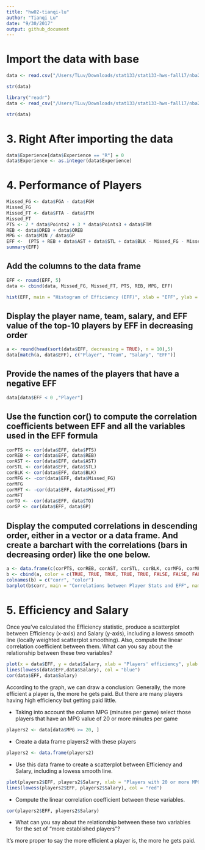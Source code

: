 ```yaml
---
title: "hw02-tianqi-lu"
author: "Tianqi Lu"
date: "9/30/2017"
output: github_document
---
```


# Import the data with base
```r
data <- read.csv("/Users/TLuv/Downloads/stat133/stat133-hws-fall17/nba2017-player-statistics.csv", header = TRUE, colClasses = c("character", "character", "factor", "character", "double", "integer", "integer", "integer", "integer", "integer", "integer", "integer", "integer", "integer", "integer", "integer", "integer", "integer", "integer", "integer", "integer", "integer", "integer", "integer"))
```
```r
str(data)
```
```r
library("readr")
data <- read_csv("/Users/TLuv/Downloads/stat133/stat133-hws-fall17/nba2017-player-statistics.csv", col_types = list(col_character(), col_character(), col_factor(NULL), col_character(), col_double(), col_integer(), col_integer(), col_integer(), col_integer(), col_integer(), col_integer(), col_integer(), col_integer(), col_integer(), col_integer(), col_integer(), col_integer(), col_integer(), col_integer(), col_integer(), col_integer(), col_integer(), col_integer(), col_integer()))
```
```r
str(data)
```

# 3. Right After importing the data
```r
data$Experience[data$Experience == "R"] = 0
data$Experience <- as.integer(data$Experience)
```

# 4. Performance of Players
```r
Missed_FG <- data$FGA - data$FGM
Missed_FG
Missed_FT <- data$FTA - data$FTM
Missed_FT
PTS <- 2 * data$Points2 + 3 * data$Points3 + data$FTM
REB <- data$DREB + data$OREB
MPG <- data$MIN / data$GP
EFF <-  (PTS + REB + data$AST + data$STL + data$BLK - Missed_FG - Missed_FT - data$TO) / data$GP
summary(EFF)
```

## Add the columns to the data frame
```r
EFF <- round(EFF, 5)
data <- cbind(data, Missed_FG, Missed_FT, PTS, REB, MPG, EFF)
```

```r
hist(EFF, main = "Histogram of Efficiency (EFF)", xlab = "EFF", ylab = "Frequency", col = "grey")
```

## Display the player name, team, salary, and EFF value of the top-10 players by EFF in decreasing order
```r
a <- round(head(sort(data$EFF, decreasing = TRUE), n = 10),5)
data[match(a, data$EFF), c("Player", "Team", "Salary", "EFF")]
```

## Provide the names of the players that have a negative EFF
```r
data[data$EFF < 0 ,"Player"]
```
## Use the function cor() to compute the correlation coefficients between EFF and all the variables used in the EFF formula
```r
corPTS <- cor(data$EFF, data$PTS)
corREB <- cor(data$EFF, data$REB)
corAST <- cor(data$EFF, data$AST)
corSTL <- cor(data$EFF, data$STL)
corBLK <- cor(data$EFF, data$BLK)
corMFG <- -cor(data$EFF, data$Missed_FG)
corMFG
corMFT <- -cor(data$EFF, data$Missed_FT)
corMFT
corTO <- -cor(data$EFF, data$TO)
corGP <- cor(data$EFF, data$GP)
```
## Display the computed correlations in descending order, either in a vector or a data frame. And create a barchart with the correlations (bars in decreasing order) like the one below.
```r
a <- data.frame(c(corPTS, corREB, corAST, corSTL, corBLK, corMFG, corMFT, corTO))
b <- cbind(a, color = c(TRUE, TRUE, TRUE, TRUE, TRUE, FALSE, FALSE, FALSE))
colnames(b) = c("corr", "color")
barplot(b$corr, main = "Correlations between Player Stats and EFF", names.arg = c("PTS", "REB", "STL", "AST", "BLK", "Missed_FT", "Missed_FG", "TO"), cex.names = 0.7, col = c("red", "grey")[(b$color > 0) + 1])
```
# 5. Efficiency and Salary
Once you’ve calculated the Efficiency statistic, produce a scatterplot between Efficiency
(x-axis) and Salary (y-axis), including a lowess smooth line (locally weighted scatterplot
smoothing). Also, compute the linear correlation coefficient between them. What can you
say about the relationship between these two variables?
```r
plot(x = data$EFF, y = data$Salary, xlab = "Players' efficiency", ylab = "Salary")
lines(lowess(data$EFF,data$Salary), col = "blue")
cor(data$EFF, data$Salary)
```
According to the graph, we can draw a conclusion: Generally, the more efficient a player is, the more he gets paid. But there are many players having high efficiency but getting paid little.

- Taking into account the column MPG (minutes per game) select those players that have
an MPG value of 20 or more minutes per game
```r
players2 <- data[data$MPG >= 20, ]
```
- Create a data frame players2 with these players
```r
players2 <- data.frame(players2)

```
- Use this data frame to create a scatterplot between Efficiency and Salary, including a
lowess smooth line.
```r
plot(players2$EFF, players2$Salary, xlab = "Players with 20 or more MPG efficiency", ylab = "Salary")
lines(lowess(players2$EFF, players2$Salary), col = "red")
```
- Compute the linear correlation coefficient between these variables.
```r
cor(players2$EFF, players2$Salary)
```
- What can you say about the relationship between these two variables for the set of
“more established players”?

It's more proper to say the more efficient a player is, the more he gets paid.